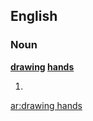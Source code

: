 ==English==

===Noun===
'''[[drawing]] [[hands]]'''

# {{plural of|drawing hand}}

[[ar:drawing hands]]